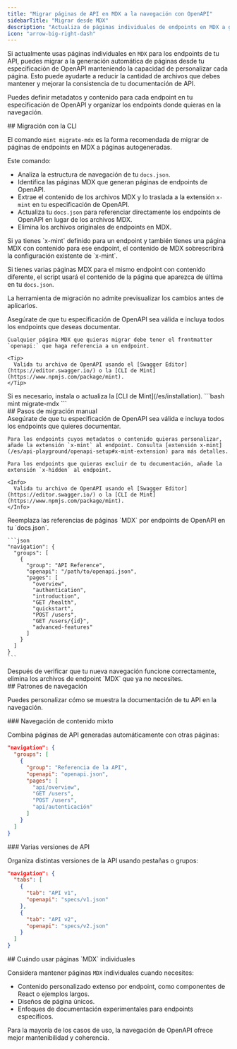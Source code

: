 ```yaml
---
title: "Migrar páginas de API en MDX a la navegación con OpenAPI"
sidebarTitle: "Migrar desde MDX"
description: "Actualiza de páginas individuales de endpoints en MDX a generación automatizada con OpenAPI y navegación flexible"
icon: "arrow-big-right-dash"
---
```


Si actualmente usas páginas individuales en `MDX` para los endpoints de tu API, puedes migrar a la generación automática de páginas desde tu especificación de OpenAPI manteniendo la capacidad de personalizar cada página. Esto puede ayudarte a reducir la cantidad de archivos que debes mantener y mejorar la consistencia de tu documentación de API.

Puedes definir metadatos y contenido para cada endpoint en tu especificación de OpenAPI y organizar los endpoints donde quieras en la navegación.

<div id="cli-migration">
  ## Migración con la CLI
</div>

El comando `mint migrate-mdx` es la forma recomendada de migrar de páginas de endpoints en MDX a páginas autogeneradas.

Este comando:

* Analiza la estructura de navegación de tu `docs.json`.
* Identifica las páginas MDX que generan páginas de endpoints de OpenAPI.
* Extrae el contenido de los archivos MDX y lo traslada a la extensión `x-mint` en tu especificación de OpenAPI.
* Actualiza tu `docs.json` para referenciar directamente los endpoints de OpenAPI en lugar de los archivos MDX.
* Elimina los archivos originales de endpoints en MDX.

<Info>
  Si ya tienes `x-mint` definido para un endpoint y también tienes una página MDX con contenido para ese endpoint, el contenido de MDX sobrescribirá la configuración existente de `x-mint`.

  Si tienes varias páginas MDX para el mismo endpoint con contenido diferente, el script usará el contenido de la página que aparezca de última en tu `docs.json`.

  La herramienta de migración no admite previsualizar los cambios antes de aplicarlos.
</Info>

<Steps>
  <Step title="Prepara tu especificación de OpenAPI.">
    Asegúrate de que tu especificación de OpenAPI sea válida e incluya todos los endpoints que deseas documentar.

    Cualquier página MDX que quieras migrar debe tener el frontmatter `openapi:` que haga referencia a un endpoint.

    <Tip>
      Valida tu archivo de OpenAPI usando el [Swagger Editor](https://editor.swagger.io/) o la [CLI de Mint](https://www.npmjs.com/package/mint).
    </Tip>
  </Step>

  <Step title="Instala la CLI de Mint">
    Si es necesario, instala o actualiza la [CLI de Mint](/es/installation).
  </Step>

  <Step title="Ejecuta el comando de migración.">
    ```bash
    mint migrate-mdx
    ```
  </Step>
</Steps>

<div id="manual-migration-steps">
  ## Pasos de migración manual
</div>

<Steps>
  <Step title="Prepara tu especificación de OpenAPI.">
    Asegúrate de que tu especificación de OpenAPI sea válida e incluya todos los endpoints que quieres documentar.

    Para los endpoints cuyos metadatos o contenido quieras personalizar, añade la extensión `x-mint` al endpoint. Consulta [extensión x-mint](/es/api-playground/openapi-setup#x-mint-extension) para más detalles.

    Para los endpoints que quieras excluir de tu documentación, añade la extensión `x-hidden` al endpoint.

    <Info>
      Valida tu archivo de OpenAPI usando el [Swagger Editor](https://editor.swagger.io/) o la [CLI de Mint](https://www.npmjs.com/package/mint).
    </Info>
  </Step>

  <Step title="Actualiza tu estructura de navegación.">
    Reemplaza las referencias de páginas `MDX` por endpoints de OpenAPI en tu `docs.json`.

    ```json
    "navigation": {
      "groups": [
        {
          "group": "API Reference",
          "openapi": "/path/to/openapi.json",
          "pages": [
            "overview",
            "authentication",
            "introduction",
            "GET /health",
            "quickstart", 
            "POST /users",
            "GET /users/{id}",
            "advanced-features"
          ]
        }
      ]
    }
    ```
  </Step>

  <Step title="Elimina los archivos MDX antiguos.">
    Después de verificar que tu nueva navegación funcione correctamente, elimina los archivos de endpoint `MDX` que ya no necesites.
  </Step>
</Steps>

<div id="navigation-patterns">
  ## Patrones de navegación
</div>

Puedes personalizar cómo se muestra la documentación de tu API en la navegación.

<div id="mixed-content-navigation">
  ### Navegación de contenido mixto
</div>

Combina páginas de API generadas automáticamente con otras páginas:

```json
"navigation": {
  "groups": [
    {
      "group": "Referencia de la API",
      "openapi": "openapi.json",
      "pages": [
        "api/overview",
        "GET /users",
        "POST /users", 
        "api/autenticación"
      ]
    }
  ]
}
```

<div id="multiple-api-versions">
  ### Varias versiones de API
</div>

Organiza distintas versiones de la API usando pestañas o grupos:

```json
"navigation": {
  "tabs": [
    {
      "tab": "API v1",
      "openapi": "specs/v1.json"
    },
    {
      "tab": "API v2", 
      "openapi": "specs/v2.json"
    }
  ]
}
```

<div id="when-to-use-individual-mdx-pages">
  ## Cuándo usar páginas `MDX` individuales
</div>

Considera mantener páginas `MDX` individuales cuando necesites:

* Contenido personalizado extenso por endpoint, como componentes de React o ejemplos largos.
* Diseños de página únicos.
* Enfoques de documentación experimentales para endpoints específicos.

Para la mayoría de los casos de uso, la navegación de OpenAPI ofrece mejor mantenibilidad y coherencia.
